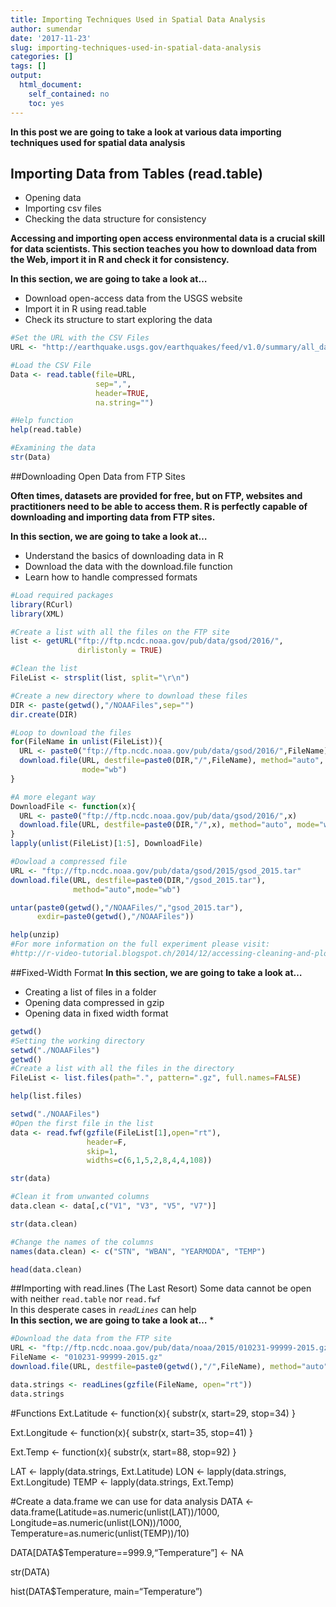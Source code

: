 ```yaml
---
title: Importing Techniques Used in Spatial Data Analysis
author: sumendar
date: '2017-11-23'
slug: importing-techniques-used-in-spatial-data-analysis
categories: []
tags: []
output: 
  html_document: 
    self_contained: no
    toc: yes
---
```


**In this post we are going to take a look at various data importing techniques used for spatial data analysis**

## Importing Data from Tables (read.table)

* Opening data
* Importing csv files
* Checking the data structure for consistency

**Accessing and importing open access environmental data is a crucial skill for data scientists. This section teaches you how to download data from the Web, import it in R and check it for consistency.**

**In this section, we are going to take a look at...**

* Download open-access data from the USGS website
* Import it in R using read.table
* Check its structure to start exploring the data




```r
#Set the URL with the CSV Files
URL <- "http://earthquake.usgs.gov/earthquakes/feed/v1.0/summary/all_day.csv"
```

```r
#Load the CSV File
Data <- read.table(file=URL, 
                   sep=",", 
                   header=TRUE, 
                   na.string="")
```

```r
#Help function
help(read.table)
```

```r
#Examining the data
str(Data)
```

##Downloading Open Data from FTP Sites 

**Often times, datasets are provided for free, but on FTP, websites and practitioners need to be able to access them. R is perfectly capable of downloading and importing data from FTP sites.**

**In this section, we are going to take a look at...**

* Understand the basics of downloading data in R
* Download the data with the download.file function
* Learn how to handle compressed formats

```r
#Load required packages
library(RCurl)
library(XML)
```


```r
#Create a list with all the files on the FTP site
list <- getURL("ftp://ftp.ncdc.noaa.gov/pub/data/gsod/2016/", 
               dirlistonly = TRUE) 
```

```r
#Clean the list 
FileList <- strsplit(list, split="\r\n")
```

```r
#Create a new directory where to download these files
DIR <- paste(getwd(),"/NOAAFiles",sep="")
dir.create(DIR)
```


```r
#Loop to download the files
for(FileName in unlist(FileList)){
  URL <- paste0("ftp://ftp.ncdc.noaa.gov/pub/data/gsod/2016/",FileName)
  download.file(URL, destfile=paste0(DIR,"/",FileName), method="auto", 
                mode="wb")
}
```

```r
#A more elegant way
DownloadFile <- function(x){
  URL <- paste0("ftp://ftp.ncdc.noaa.gov/pub/data/gsod/2016/",x)
  download.file(URL, destfile=paste0(DIR,"/",x), method="auto", mode="wb")
}
lapply(unlist(FileList)[1:5], DownloadFile)
```

```r
#Dowload a compressed file
URL <- "ftp://ftp.ncdc.noaa.gov/pub/data/gsod/2015/gsod_2015.tar"
download.file(URL, destfile=paste0(DIR,"/gsod_2015.tar"),
              method="auto",mode="wb")

untar(paste0(getwd(),"/NOAAFiles/","gsod_2015.tar"), 
      exdir=paste0(getwd(),"/NOAAFiles"))
```


```r
help(unzip)
#For more information on the full experiment please visit:
#http://r-video-tutorial.blogspot.ch/2014/12/accessing-cleaning-and-plotting-noaa.html
```

##Fixed-Width Format
**In this section, we are going to take a look at...**

* Creating a list of files in a folder
* Opening data compressed in gzip
* Opening data in fixed width format

```r
getwd()
#Setting the working directory
setwd("./NOAAFiles")
getwd()
#Create a list with all the files in the directory
FileList <- list.files(path=".", pattern=".gz", full.names=FALSE)
```

```r
help(list.files)
```

```r
setwd("./NOAAFiles")
#Open the first file in the list
data <- read.fwf(gzfile(FileList[1],open="rt"),
                 header=F,
                 skip=1,
                 widths=c(6,1,5,2,8,4,4,108))
```

```r
str(data)
```


```r
#Clean it from unwanted columns
data.clean <- data[,c("V1", "V3", "V5", "V7")]
```

```r
str(data.clean)
```


```r
#Change the names of the columns
names(data.clean) <- c("STN", "WBAN", "YEARMODA", "TEMP")
```

```r
head(data.clean)
```

##Importing with read.lines (The Last Resort)
Some data cannot be open with neither `read.table` nor `read.fwf`  
In this desperate cases in *`readLines`* can help  
**In this section, we are going to take a look at...**
*
```r
#Download the data from the FTP site
URL <- "ftp://ftp.ncdc.noaa.gov/pub/data/noaa/2015/010231-99999-2015.gz"
FileName <- "010231-99999-2015.gz"
download.file(URL, destfile=paste0(getwd(),"/",FileName), method="auto", mode="wb")
```

```r
data.strings <- readLines(gzfile(FileName, open="rt"))
data.strings
```


#Functions
Ext.Latitude <- function(x){
  substr(x, start=29, stop=34)
}

Ext.Longitude <- function(x){
  substr(x, start=35, stop=41)
}

Ext.Temp <- function(x){
  substr(x, start=88, stop=92)
}

LAT <- lapply(data.strings, Ext.Latitude)
LON <- lapply(data.strings, Ext.Longitude)
TEMP <- lapply(data.strings, Ext.Temp)


#Create a data.frame we can use for data analysis
DATA <- data.frame(Latitude=as.numeric(unlist(LAT))/1000,
                   Longitude=as.numeric(unlist(LON))/1000,
                   Temperature=as.numeric(unlist(TEMP))/10)

DATA[DATA$Temperature==999.9,"Temperature"] <- NA

str(DATA)

hist(DATA$Temperature, main="Temperature")



